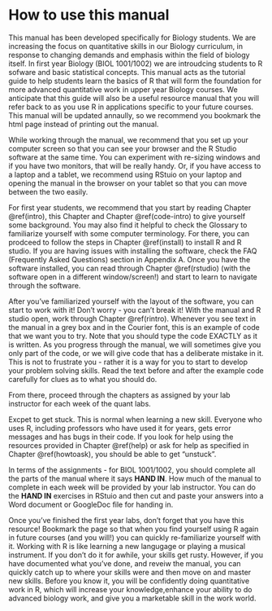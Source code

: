 # How to use this manual {#howto}

This manual has been developed specifically for Biology students. We are increasing the focus on quantitative skills in our Biology curriculum, in response to changing demands and emphasis within the field of biology itself. In first year Biology (BIOL 1001/1002) we are introudcing students to R sofware and basic statistical concepts. This manual acts as the tutorial guide to help students learn the basics of R that will form the foundation for more advanced quantitative work in upper year Biology courses. We anticipate that this guide will also be a useful resource manual that you will refer back to as you use R in applications specific to your future courses. This manual will be updated annaully, so we recommend you bookmark the html page instead of printing out the manual. 

While working through the manual, we recommend that you set up your computer screen so that you can see your browser and the R Studio software at the same time. You can experiment with re-sizing windows and if you have two monitors, that will be really handy. Or, if you have access to a laptop and a tablet, we recommend using RStuio on your laptop and opening the manual in the browser on your tablet so that you can move between the two easily. 

For first year students, we recommend that you start by reading Chapter \@ref(intro),  this Chapter and Chapter \@ref(code-intro) to give yourself some background. You may also find it helpful to check the Glossary to familiarize yourself with some computer terminology. For there, you can  prodceed to follow the steps in Chapter \@ref(install) to install R and R studio. If you are having issues with installing the software, check the FAQ (Frequently Asked Questions) section in Appendix A. Once you have the software installed, you can read through Chapter \@ref(rstudio) (with the software open in a different window/screen!) and start to learn to navigate through the software.

After you've familiarized yourself with the layout of the software, you can start to work with it! Don't worry - you can't break it! With the manual and R studio open, work through Chapter \@ref(rintro). Whenever you see text in the manual in a grey box and in the Courier font, this is an example of code that we want you to try. Note that you should type the code EXACTLY as it is written. As you progress through the manual, we will sometimes give you only part of the code, or we will give code that has a deliberate mistake in it. This is not to frustrate you - rather it is a way for you to start to develop your problem solving skills. Read the text before and after the example code carefully for clues as to what you should do.

From there, proceed through the chapters as assigned by your lab instructor for each week of the quant labs. 

Excpet to get stuck. This is normal when learning a new skill. Everyone who uses R, including professors who have used it for years, gets error messages and has bugs in their code. If you look for help using the resources provided in Chapter \@ref(help) or ask for help as specified in Chapter \@ref(howtoask), you should be able to get "unstuck".

In terms of the assignments - for BIOL 1001/1002, you should complete all the parts of the manual where it says **HAND IN**. How much of the manual to complete in each week will be provided by your lab instructor. You can do the **HAND IN** exercises in RStuio and then cut and paste your answers into a Word document or GoogleDoc file for handing in. 

Once you've finished the first year labs, don't forget that you have this resource! Bookmark the page so that when you find yourself using R again in future courses (and you will!) you can quickly re-familiarize yourself with it. Working with R is like learning a new langugage or playing a musical instrument. If you don't do it for awhile, your skills get rusty. However, if you have documented what you've done, and reveiw the manual, you can quickly catch up to where your skills were and then move on and master new skills. Before you know it, you will be confidently doing quantitative work in R, which will increase your knowledge,enhance your ability to do advanced biology work, and give you a marketable skill in the work world. 
